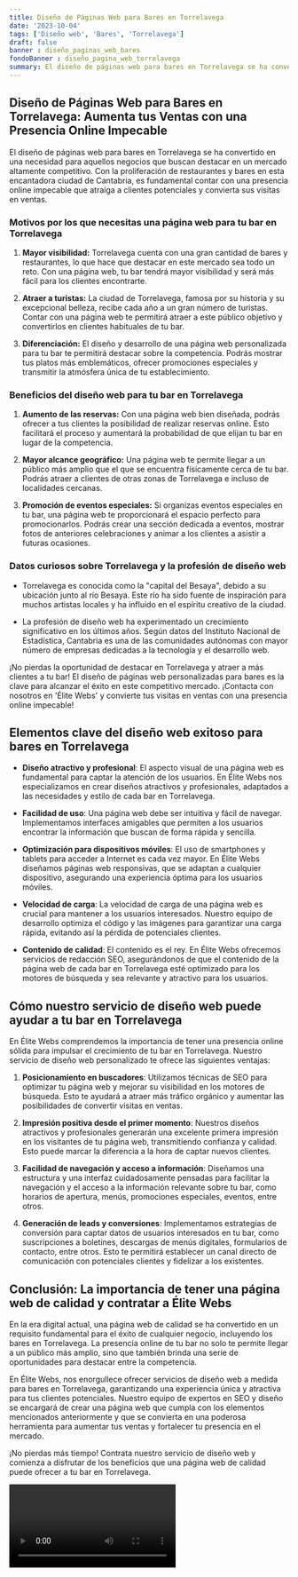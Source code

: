 ```yaml
---
title: Diseño de Páginas Web para Bares en Torrelavega
date: '2023-10-04'
tags: ['Diseño web', 'Bares', 'Torrelavega']
draft: false
banner : diseño_paginas_web_bares
fondoBanner : diseño_pagina_web_torrelavega
summary: El diseño de páginas web para bares en Torrelavega se ha convertido en una necesidad para aquellos negocios que buscan destacar en un mercado altamente competitivo. Con la proliferación de restaurantes y bares en esta encantadora ciudad de Cantabria, es fundamental contar con una presencia online impecable que atraiga a clientes potenciales y convierta sus visitas en ventas.
---
```


## Diseño de Páginas Web para Bares en Torrelavega: Aumenta tus Ventas con una Presencia Online Impecable

El diseño de páginas web para bares en Torrelavega se ha convertido en una necesidad para aquellos negocios que buscan destacar en un mercado altamente competitivo. Con la proliferación de restaurantes y bares en esta encantadora ciudad de Cantabria, es fundamental contar con una presencia online impecable que atraiga a clientes potenciales y convierta sus visitas en ventas.

### Motivos por los que necesitas una página web para tu bar en Torrelavega

1. **Mayor visibilidad:** Torrelavega cuenta con una gran cantidad de bares y restaurantes, lo que hace que destacar en este mercado sea todo un reto. Con una página web, tu bar tendrá mayor visibilidad y será más fácil para los clientes encontrarte.

2. **Atraer a turistas:** La ciudad de Torrelavega, famosa por su historia y su excepcional belleza, recibe cada año a un gran número de turistas. Contar con una página web te permitirá atraer a este público objetivo y convertirlos en clientes habituales de tu bar.

3. **Diferenciación:** El diseño y desarrollo de una página web personalizada para tu bar te permitirá destacar sobre la competencia. Podrás mostrar tus platos más emblemáticos, ofrecer promociones especiales y transmitir la atmósfera única de tu establecimiento.

### Beneficios del diseño web para tu bar en Torrelavega

1. **Aumento de las reservas:** Con una página web bien diseñada, podrás ofrecer a tus clientes la posibilidad de realizar reservas online. Esto facilitará el proceso y aumentará la probabilidad de que elijan tu bar en lugar de la competencia.

2. **Mayor alcance geográfico:** Una página web te permite llegar a un público más amplio que el que se encuentra físicamente cerca de tu bar. Podrás atraer a clientes de otras zonas de Torrelavega e incluso de localidades cercanas.

3. **Promoción de eventos especiales:** Si organizas eventos especiales en tu bar, una página web te proporcionará el espacio perfecto para promocionarlos. Podrás crear una sección dedicada a eventos, mostrar fotos de anteriores celebraciones y animar a los clientes a asistir a futuras ocasiones.

### Datos curiosos sobre Torrelavega y la profesión de diseño web

- Torrelavega es conocida como la "capital del Besaya", debido a su ubicación junto al río Besaya. Este río ha sido fuente de inspiración para muchos artistas locales y ha influido en el espíritu creativo de la ciudad.

- La profesión de diseño web ha experimentado un crecimiento significativo en los últimos años. Según datos del Instituto Nacional de Estadística, Cantabria es una de las comunidades autónomas con mayor número de empresas dedicadas a la tecnología y el desarrollo web.

¡No pierdas la oportunidad de destacar en Torrelavega y atraer a más clientes a tu bar! El diseño de páginas web personalizadas para bares es la clave para alcanzar el éxito en este competitivo mercado. ¡Contacta con nosotros en 'Élite Webs' y convierte tus visitas en ventas con una presencia online impecable!

<GifSeo />

<Cta />

## Elementos clave del diseño web exitoso para bares en Torrelavega

- **Diseño atractivo y profesional**: El aspecto visual de una página web es fundamental para captar la atención de los usuarios. En Élite Webs nos especializamos en crear diseños atractivos y profesionales, adaptados a las necesidades y estilo de cada bar en Torrelavega.

- **Facilidad de uso**: Una página web debe ser intuitiva y fácil de navegar. Implementamos interfaces amigables que permiten a los usuarios encontrar la información que buscan de forma rápida y sencilla.

- **Optimización para dispositivos móviles**: El uso de smartphones y tablets para acceder a Internet es cada vez mayor. En Élite Webs diseñamos páginas web responsivas, que se adaptan a cualquier dispositivo, asegurando una experiencia óptima para los usuarios móviles.

- **Velocidad de carga**: La velocidad de carga de una página web es crucial para mantener a los usuarios interesados. Nuestro equipo de desarrollo optimiza el código y las imágenes para garantizar una carga rápida, evitando así la pérdida de potenciales clientes.

- **Contenido de calidad**: El contenido es el rey. En Élite Webs ofrecemos servicios de redacción SEO, asegurándonos de que el contenido de la página web de cada bar en Torrelavega esté optimizado para los motores de búsqueda y sea relevante y atractivo para los usuarios.

## Cómo nuestro servicio de diseño web puede ayudar a tu bar en Torrelavega

En Élite Webs comprendemos la importancia de tener una presencia online sólida para impulsar el crecimiento de tu bar en Torrelavega. Nuestro servicio de diseño web personalizado te ofrece las siguientes ventajas:

1. **Posicionamiento en buscadores**: Utilizamos técnicas de SEO para optimizar tu página web y mejorar su visibilidad en los motores de búsqueda. Esto te ayudará a atraer más tráfico orgánico y aumentar las posibilidades de convertir visitas en ventas.

2. **Impresión positiva desde el primer momento**: Nuestros diseños atractivos y profesionales generarán una excelente primera impresión en los visitantes de tu página web, transmitiendo confianza y calidad. Esto puede marcar la diferencia a la hora de captar nuevos clientes.

3. **Facilidad de navegación y acceso a información**: Diseñamos una estructura y una interfaz cuidadosamente pensadas para facilitar la navegación y el acceso a la información relevante sobre tu bar, como horarios de apertura, menús, promociones especiales, eventos, entre otros.

4. **Generación de leads y conversiones**: Implementamos estrategias de conversión para captar datos de usuarios interesados en tu bar, como suscripciones a boletines, descargas de menús digitales, formularios de contacto, entre otros. Esto te permitirá establecer un canal directo de comunicación con potenciales clientes y fidelizar a los existentes.

## Conclusión: La importancia de tener una página web de calidad y contratar a Élite Webs

En la era digital actual, una página web de calidad se ha convertido en un requisito fundamental para el éxito de cualquier negocio, incluyendo los bares en Torrelavega. La presencia online de tu bar no solo te permite llegar a un público más amplio, sino que también brinda una serie de oportunidades para destacar entre la competencia.

En Élite Webs, nos enorgullece ofrecer servicios de diseño web a medida para bares en Torrelavega, garantizando una experiencia única y atractiva para tus clientes potenciales. Nuestro equipo de expertos en SEO y diseño se encargará de crear una página web que cumpla con los elementos mencionados anteriormente y que se convierta en una poderosa herramienta para aumentar tus ventas y fortalecer tu presencia en el mercado.

¡No pierdas más tiempo! Contrata nuestro servicio de diseño web y comienza a disfrutar de los beneficios que una página web de calidad puede ofrecer a tu bar en Torrelavega.

<Video />

<CtaBot job='Bares' city='Torrelavega'/>

<Gmaps query='Torrelavega+españa+maps' />